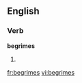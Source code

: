 
==English==

===Verb===
'''begrimes'''

# {{third-person singular of|[[begrime]]}}

[[fr:begrimes]]
[[vi:begrimes]]